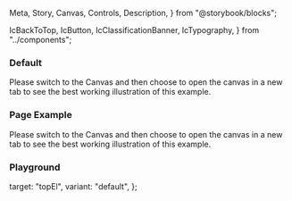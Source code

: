   Meta,
  Story,
  Canvas,
  Controls,
  Description,
} from "@storybook/blocks";

  IcBackToTop,
  IcButton,
  IcClassificationBanner,
  IcTypography,
} from "../components";

<Description markdown={readme} />

<Meta of={IcBackToTopStories} />

### Default

Please switch to the Canvas and then choose to open the canvas in a new tab to see the best working illustration of this example.

<Canvas>
  <Story of={IcBackToTopStories.Default} />
</Canvas>

### Page Example

Please switch to the Canvas and then choose to open the canvas in a new tab to see the best working illustration of this example.

<Canvas>
  <Story of={IcBackToTopStories.PageExample} />
</Canvas>

### Playground

  target: "topEl",
  variant: "default",
};

<Canvas>
  <Story of={IcBackToTopStories.Playground} />
</Canvas>
